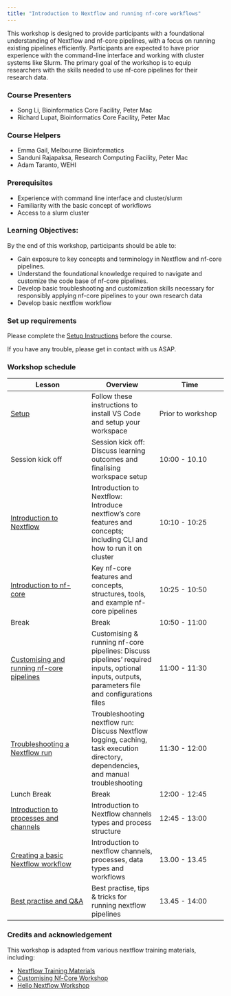 ```yaml
---
title: "Introduction to Nextflow and running nf-core workflows"
---
```


This workshop is designed to provide participants with a foundational understanding of Nextflow and nf-core pipelines, with a focus on running existing pipelines efficiently. Participants are expected to have prior experience with the command-line interface and working with cluster systems like Slurm. The primary goal of the workshop is to equip researchers with the skills needed to use nf-core pipelines for their research data. 


### Course Presenters

- Song Li, Bioinformatics Core Facility, Peter Mac
- Richard Lupat, Bioinformatics Core Facility, Peter Mac

### Course Helpers

- Emma Gail, Melbourne Bioinformatics
- Sanduni Rajapaksa, Research Computing Facility, Peter Mac
- Adam Taranto, WEHI

### Prerequisites

- Experience with command line interface and cluster/slurm
- Familiarity with the basic concept of workflows
- Access to a slurm cluster

### Learning Objectives:
By the end of this workshop, participants should be able to:

- Gain exposure to key concepts and terminology in Nextflow and nf-core pipelines.
- Understand the foundational knowledge required to navigate and customize the code base of nf-core pipelines.
- Develop basic troubleshooting and customization skills necessary for responsibly applying nf-core pipelines to your own research data
- Develop basic nextflow workflow 

### Set up requirements
Please complete the [Setup Instructions](../workshops/00_setup.html) before the course.

If you have any trouble, please get in contact with us ASAP. 

### Workshop schedule

| Lesson     | Overview | Time | 
|------------|----------| ---------- |
| [Setup](../workshops/00_setup.html)| Follow these instructions to install VS Code and setup your workspace | Prior to workshop | 
| Session kick off| Session kick off: Discuss learning outcomes and finalising workspace setup | 10:00 - 10.10 |
| [Introduction to Nextflow](../workshops/1.1_intro_nextflow.html)| Introduction to Nextflow: Introduce nextflow’s core features and concepts; including CLI and how to run it on cluster | 10:10 - 10:25 | 
| [Introduction to nf-core](../workshops/1.2_intro_nf_core.html)| Key nf-core features and concepts, structures, tools, and example nf-core pipelines | 10:25 - 10:50 | 
| Break | Break | 10:50 - 11:00 | 
| [Customising and running nf-core pipelines](../workshops/2.1_customise_and_run.html)| Customising & running nf-core pipelines: Discuss pipelines’ required inputs, optional inputs, outputs, parameters file and configurations files | 11:00 - 11:30 | 
| [Troubleshooting a Nextflow run](../workshops/2.2_troubleshooting.html)| Troubleshooting nextflow run: Discuss Nextflow logging, caching, task execution directory, dependencies, and manual troubleshooting | 11:30 - 12:00 | 
| Lunch Break | Break | 12:00 - 12:45 | 
| [Introduction to processes and channels](../workshops/1.3_processes_and_channels.qmd)| Introduction to Nextflow channels types and process structure | 12:45 - 13:00 | 
| [Creating a basic Nextflow workflow](../workshops/3.1_creating_a_workflow.html)| Introduction to nextflow channels, processes, data types and workflows | 13.00 - 13.45 | 
| [Best practise and Q&A](../workshops/2.3_tips_and_tricks.html)| Best practise, tips & tricks for running nextflow pipelines | 13.45 - 14:00 | 

### Credits and acknowledgement

This workshop is adapted from various nextflow training materials, including:

- [Nextflow Training Materials](https://training.nextflow.io)
- [Customising Nf-Core Workshop](https://sydney-informatics-hub.github.io/customising-nfcore-workshop)
- [Hello Nextflow Workshop](https://sydney-informatics-hub.github.io/hello-nextflow/)
